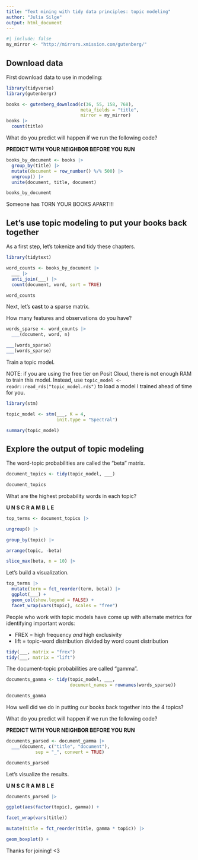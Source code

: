 ```yaml
---
title: "Text mining with tidy data principles: topic modeling"
author: "Julia Silge"
output: html_document
---
```


```r
#| include: false
my_mirror <- "http://mirrors.xmission.com/gutenberg/"
```

## Download data

First download data to use in modeling:

```r
library(tidyverse)
library(gutenbergr)

books <- gutenberg_download(c(36, 55, 158, 768),
                            meta_fields = "title",
                            mirror = my_mirror)
books |>
  count(title)
```

What do you predict will happen if we run the following code?

**PREDICT WITH YOUR NEIGHBOR BEFORE YOU RUN**

```r
books_by_document <- books |>
  group_by(title) |>
  mutate(document = row_number() %/% 500) |>
  ungroup() |>
  unite(document, title, document)

books_by_document
```

Someone has TORN YOUR BOOKS APART!!!

## Let's use topic modeling to put your books back together

As a first step, let's tokenize and tidy these chapters.

```r
library(tidytext)

word_counts <- books_by_document |>
  ___ |>
  anti_join(___) |>
  count(document, word, sort = TRUE)

word_counts
```

Next, let's **cast** to a sparse matrix. 

How many features and observations do you have?

```r
words_sparse <- word_counts |>
  ___(document, word, n)

___(words_sparse)
___(words_sparse)
```

Train a topic model.

NOTE: if you are using the free tier on Posit Cloud, there is not enough RAM to train this model. Instead, use `topic_model <- readr::read_rds("topic_model.rds")` to load a model I trained ahead of time for you.

```r
library(stm)

topic_model <- stm(___, K = 4, 
                   init.type = "Spectral")

summary(topic_model)
```

## Explore the output of topic modeling

The word-topic probabilities are called the "beta" matrix.

```r
document_topics <- tidy(topic_model, ___)

document_topics
```

What are the highest probability words in each topic?

**U N S C R A M B L E**

```r
top_terms <- document_topics |>

ungroup() |>

group_by(topic) |>

arrange(topic, -beta)

slice_max(beta, n = 10) |>
```

Let's build a visualization.

```r
top_terms |>
  mutate(term = fct_reorder(term, beta)) |>
  ggplot(___) +
  geom_col(show.legend = FALSE) +
  facet_wrap(vars(topic), scales = "free")
```

People who work with topic models have come up with alternate metrics for identifying important words:

- FREX = high frequency *and* high exclusivity
- lift = topic-word distribution divided by word count distribution

```r
tidy(___, matrix = "frex")
tidy(___, matrix = "lift")
```

The document-topic probabilities are called "gamma".

```r
documents_gamma <- tidy(topic_model, ___,
                        document_names = rownames(words_sparse))

documents_gamma
```

How well did we do in putting our books back together into the 4 topics?

What do you predict will happen if we run the following code?

**PREDICT WITH YOUR NEIGHBOR BEFORE YOU RUN**

```r
documents_parsed <- document_gamma |>
  ___(document, c("title", "document"), 
           sep = "_", convert = TRUE)

documents_parsed
```

Let's visualize the results.

**U N S C R A M B L E**

```r
documents_parsed |>

ggplot(aes(factor(topic), gamma)) +

facet_wrap(vars(title))

mutate(title = fct_reorder(title, gamma * topic)) |>

geom_boxplot() +
```

Thanks for joining! <3
